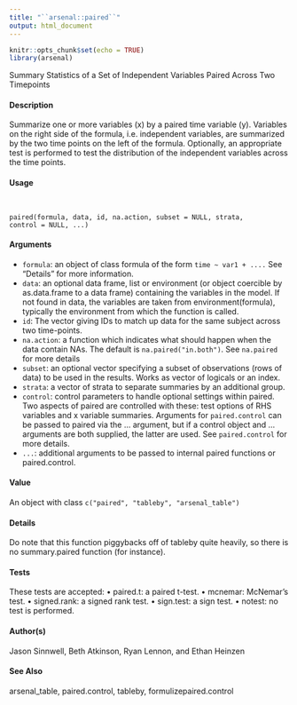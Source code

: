 ```yaml
---
title: "``arsenal::paired``"
output: html_document
---
```


```r
knitr::opts_chunk$set(echo = TRUE)
library(arsenal)
```


Summary Statistics of a Set of Independent Variables Paired Across Two Timepoints

#### Description

Summarize one or more variables (x) by a paired time variable (y). Variables on the right side of the formula, i.e. independent variables, are summarized by the two time points on the left of the formula. Optionally, an appropriate test is performed to test the distribution of the independent variables across the time points.

#### Usage
<pre><code>

paired(formula, data, id, na.action, subset = NULL, strata,
control = NULL, ...)
</code></pre>

#### Arguments

* ``formula ``: an object of class formula of the form ``time ~ var1 + ....`` See "Details" for more information.
* ``data``:  an optional data frame, list or environment (or object coercible by as.data.frame to a data frame) containing the variables in the model. If not found in data, the variables are taken from environment(formula), typically the environment from which the function is called.
* ``id``: The vector giving IDs to match up data for the same subject across two time-points.
* ``na.action``:  a function which indicates what should happen when the data contain NAs. The default is ``na.paired("in.both")``. See ``na.paired`` for more details
* ``subset``: an optional vector specifying a subset of observations (rows of data) to be used in the results. Works as vector of logicals or an index.
* ``strata``:  a vector of strata to separate summaries by an additional group.
* ``control``:  control parameters to handle optional settings within paired. Two aspects of paired are controlled with these: test options of RHS variables and x variable summaries. Arguments for ``paired.control`` can be passed to paired via the ... argument, but if a control object and ... arguments are both supplied, the latter are used. See ``paired.control`` for more details.
* ``... ``: additional arguments to be passed to internal paired functions or paired.control.

#### Value

An object with class ``c("paired", "tableby", "arsenal_table")``


#### Details
Do note that this function piggybacks off of tableby quite heavily, so there is no summary.paired
function (for instance).

#### Tests
These tests are accepted:
• paired.t: a paired t-test.
• mcnemar: McNemar’s test.
• signed.rank: a signed rank test.
• sign.test: a sign test.
• notest: no test is performed.

#### Author(s)
Jason Sinnwell, Beth Atkinson, Ryan Lennon, and Ethan Heinzen

#### See Also
arsenal_table, paired.control, tableby, formulizepaired.control
